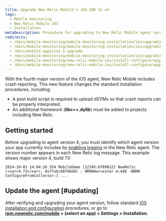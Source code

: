 ```yaml
---
title: Upgrade New Relic Mobile's iOS SDK to v4
tags:
  - Mobile monitoring
  - New Relic Mobile iOS
  - Installation
metaDescription: Procedure for upgrading to New Relic Mobile agent version 4 to monitor iOS mobile applications.
redirects:
  - /docs/mobile-monitoring/mobile-monitoring-installation/ios/upgrading-new-relic-mobiles-ios-sdk-v4
  - /docs/mobile-monitoring/mobile-monitoring-installation/ios/upgrading-new-relic-mobiles-ios-sdk-v1-0
  - /docs/mobile-apps/ios-1-upgrade
  - /docs/mobile-monitoring/mobile-monitoring-installation/ios/upgrading-new-relic-mobiles-ios-sdk-v1
  - /docs/mobile-monitoring/new-relic-mobile-ios/install-configure/upgrading-new-relic-mobiles-ios-sdk-v4
  - /docs/mobile-monitoring/new-relic-mobile-ios/install-configure/upgrade-new-relic-mobiles-ios-sdk-v4
---
```


With the fourth major version of the iOS agent, New Relic Mobile includes crash reporting. This new feature changes the standard installation procedures, including:

* A post build script is required to upload dSYMs so that crash reports can be properly interpreted.
* An additional framework (**libc++.dylib**) must be added to projects including New Relic.

## Getting started

Before upgrading to agent version 4, you must identify which agent version your app currently includes by [enabling logging](/docs/mobile-monitoring/mobile-monitoring-installation/getting-started/ios-installation-configuration#logging) in the New Relic agent. The version number appears in each New Relic log message. This example shows major version 4, build 73:

```
2014-10-01 14:04:26.554 MobileDemo [12345:6789012] NewRelic (<var>4.73</var>, 0x7fabc98760d0) : NRMAHarvester m:448 -NRMA ConfigureFromCollector:] ...
```

## Update the agent [#updating]

After verifying and upgrading your agent version, follow standard [iOS installation and configuration](/docs/mobile-monitoring/mobile-monitoring-installation/getting-started/ios-installation-configuration) procedures, or go to **[rpm.newrelic.com/mobile](https://rpm.newrelic.com/mobile) > (select an app) > Settings > Installation.**
